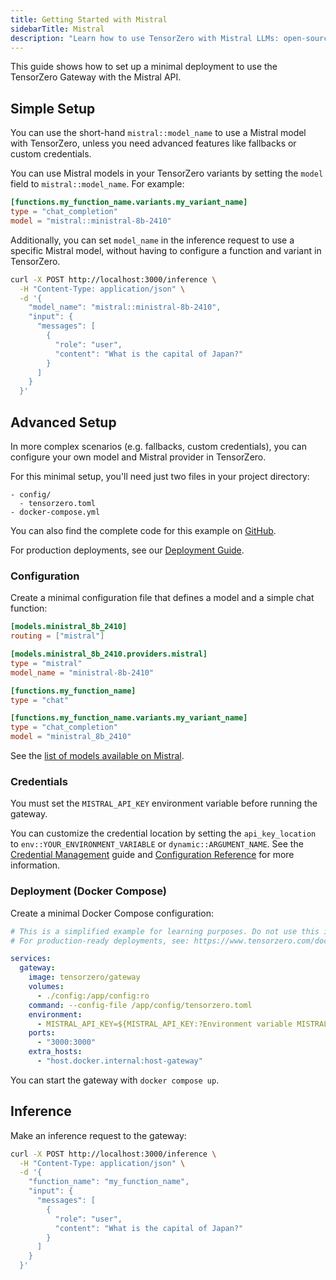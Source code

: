 ```yaml
---
title: Getting Started with Mistral
sidebarTitle: Mistral
description: "Learn how to use TensorZero with Mistral LLMs: open-source gateway, observability, optimization, evaluations, and experimentation."
---
```


This guide shows how to set up a minimal deployment to use the TensorZero Gateway with the Mistral API.

## Simple Setup

You can use the short-hand `mistral::model_name` to use a Mistral model with TensorZero, unless you need advanced features like fallbacks or custom credentials.

You can use Mistral models in your TensorZero variants by setting the `model` field to `mistral::model_name`.
For example:

```toml {3}
[functions.my_function_name.variants.my_variant_name]
type = "chat_completion"
model = "mistral::ministral-8b-2410"
```

Additionally, you can set `model_name` in the inference request to use a specific Mistral model, without having to configure a function and variant in TensorZero.

```bash {4}
curl -X POST http://localhost:3000/inference \
  -H "Content-Type: application/json" \
  -d '{
    "model_name": "mistral::ministral-8b-2410",
    "input": {
      "messages": [
        {
          "role": "user",
          "content": "What is the capital of Japan?"
        }
      ]
    }
  }'
```

## Advanced Setup

In more complex scenarios (e.g. fallbacks, custom credentials), you can configure your own model and Mistral provider in TensorZero.

For this minimal setup, you'll need just two files in your project directory:

```
- config/
  - tensorzero.toml
- docker-compose.yml
```

<Tip>

You can also find the complete code for this example on [GitHub](https://github.com/tensorzero/tensorzero/tree/main/examples/guides/providers/mistral).

</Tip>

For production deployments, see our [Deployment Guide](/deployment/tensorzero-gateway/).

### Configuration

Create a minimal configuration file that defines a model and a simple chat function:

```toml title="config/tensorzero.toml"
[models.ministral_8b_2410]
routing = ["mistral"]

[models.ministral_8b_2410.providers.mistral]
type = "mistral"
model_name = "ministral-8b-2410"

[functions.my_function_name]
type = "chat"

[functions.my_function_name.variants.my_variant_name]
type = "chat_completion"
model = "ministral_8b_2410"
```

See the [list of models available on Mistral](https://docs.mistral.ai/getting-started/models).

### Credentials

You must set the `MISTRAL_API_KEY` environment variable before running the gateway.

You can customize the credential location by setting the `api_key_location` to `env::YOUR_ENVIRONMENT_VARIABLE` or `dynamic::ARGUMENT_NAME`.
See the [Credential Management](/gateway/guides/credential-management/) guide and [Configuration Reference](/gateway/configuration-reference/) for more information.

### Deployment (Docker Compose)

Create a minimal Docker Compose configuration:

```yaml title="docker-compose.yml"
# This is a simplified example for learning purposes. Do not use this in production.
# For production-ready deployments, see: https://www.tensorzero.com/docs/gateway/deployment

services:
  gateway:
    image: tensorzero/gateway
    volumes:
      - ./config:/app/config:ro
    command: --config-file /app/config/tensorzero.toml
    environment:
      - MISTRAL_API_KEY=${MISTRAL_API_KEY:?Environment variable MISTRAL_API_KEY must be set.}
    ports:
      - "3000:3000"
    extra_hosts:
      - "host.docker.internal:host-gateway"
```

You can start the gateway with `docker compose up`.

## Inference

Make an inference request to the gateway:

```bash
curl -X POST http://localhost:3000/inference \
  -H "Content-Type: application/json" \
  -d '{
    "function_name": "my_function_name",
    "input": {
      "messages": [
        {
          "role": "user",
          "content": "What is the capital of Japan?"
        }
      ]
    }
  }'
```

